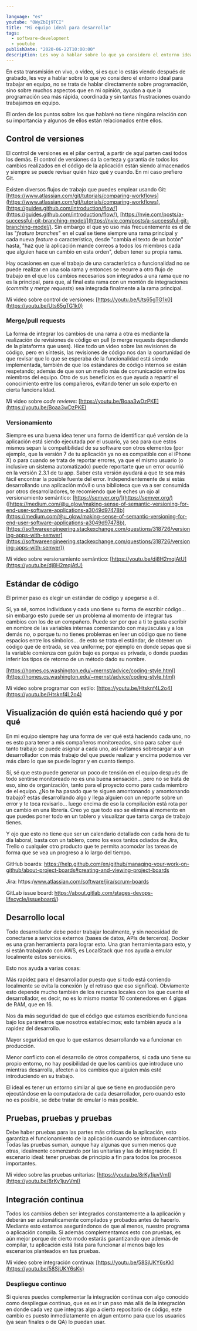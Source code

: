 ```yaml
---

language: "es"
youtube: "OWyZbIj9TCI"
title: "Mi equipo ideal para desarrollo"
tags: 
  - software-development
  - youtube
publishDate: "2020-06-22T10:00:00"
description: Les voy a hablar sobre lo que yo considero el entorno ideal para trabajar en equipo, no se trata de hablar directamente sobre programación, sino sobre muchos aspectos que en mi opinión, ayudan a que la programación sea más rápida, coordinada y sin tantas frustraciones cuando trabajamos en equipo.
---
```


En esta transmisión en vivo, o video, si es que lo estás viendo después de grabado, les voy a hablar sobre lo que yo considero el entorno ideal para trabajar en equipo, no se trata de hablar directamente sobre programación, sino sobre muchos aspectos que en mi opinión, ayudan a que la programación sea más rápida, coordinada y sin tantas frustraciones cuando trabajamos en equipo.

El orden de los puntos sobre los que hablaré no tiene ningúna relación con su importancia y algunos de ellos están relacionados entre ellos.

## Control de versiones

El control de versiones es el pilar central, a partir de aquí parten casi todos los demás. El control de versiones da la certeza y garantía de todos los cambios realizados en el código de la aplicación están siendo almacenados y siempre se puede revisar quién hizo qué y cuando. En mi caso prefiero Git.

Existen diversos flujos de trabajo que puedes emplear usando Git: [https://www.atlassian.com/git/tutorials/comparing-workflows](https://www.atlassian.com/git/tutorials/comparing-workflows), [https://guides.github.com/introduction/flow/](https://guides.github.com/introduction/flow/), [https://nvie.com/posts/a-successful-git-branching-model/](https://nvie.com/posts/a-successful-git-branching-model/). Sin embargo el que yo uso más frecuentemente es el de las "*feature branches*" en el cual se tiene siempre una rama principal y cada nueva *feature* o característica, desde "cambia el texto de un botón" hasta, "haz que la aplicación mande correos a todos los miembros cada que alguien hace un cambio en esta orden", deben tener su propia rama.

Hay ocasiones en que el trabajo de una característica o funcionalidad no se puede realizar en una sola rama y entonces se recurre a otro flujo de trabajo en el que los cambios necesarios son integrados a una rama que no es la principal, para que, al final esta rama con un montón de integraciones (*commits* y *merge requests*) sea integrada finalmente a la rama principal.

Mi video sobre control de versiones: [https://youtu.be/Uts65gTG1k0](https://youtu.be/Uts65gTG1k0)

### Merge/pull requests

La forma de integrar los cambios de una rama a otra es mediante la realización de revisiones de código en pull (o merge requests dependiendo de la plataforma que uses). Hice todo un video sobre las revisiones de código, pero en síntesis, las revisiones de código nos dan la oportunidad de que revisar que lo que se esperaba de la funcionalidad está siendo implementada, también de que los estándares de código internos se están respetando; además de que son un medio más de comunicación entre los miembros del equipo. Otro de sus beneficios es que ayuda a repartir el conocimiento entre los compañeros, evitando tener un solo experto en cierta funcionalidad.

Mi video sobre *code reviews*: [https://youtu.be/Boaa3wDzPKE](https://youtu.be/Boaa3wDzPKE)

### Versionamiento

Siempre es una buena idea tener una forma de identificar qué versión de la aplicación está siendo ejecutada por el usuario, ya sea para que estos mismos sepan la compatibilidad de su software con otros elementos (por ejemplo, que la versión 7 de tu aplicación ya no es compatible con el iPhone X) o para cuando se trata de reportar errores, ya que el mismo usuario (o inclusive un sistema automatizado) puede reportarte que un error ocurrió en la versión 2.3.1 de tu app. Saber esta versión ayudará a que te sea más fácil encontrar la posible fuente del error. Independientemente de si estás desarrollando una aplicación móvil o una biblioteca que va a ser consumida por otros desarrolladores, te recomiendo que le eches un ojo al versionamiento semántico: [https://semver.org/](https://semver.org/) ([https://medium.com/@u_glow/making-sense-of-semantic-versioning-for-end-user-software-applications-a3049d97478b](https://medium.com/@u_glow/making-sense-of-semantic-versioning-for-end-user-software-applications-a3049d97478b), [https://softwareengineering.stackexchange.com/questions/318726/versioning-apps-with-semver](https://softwareengineering.stackexchange.com/questions/318726/versioning-apps-with-semver))

Mi video sobre versionamiento semántico: [https://youtu.be/dj8H2mqiAtU](https://youtu.be/dj8H2mqiAtU)

## Estándar de código

El primer paso es elegir un estándar de código y apegarse a él.

Sí, ya sé, somos individuos y cada uno tiene su forma de escribir código... sin embargo esto puede ser un problema al momento de integrar tus cambios con los de un compañero. Puede ser por que a ti te gusta escribir en nombre de las variables internas comenzando con mayúsculas y a los demás no, o porque tu no tienes problemas en leer un código que no tiene espacios entre los símbolos... de esto se trata el estándar, de obtener un código que de entrada, se vea uniforme; por ejemplo en donde sepas que si la variable comienza con guión bajo es porque es privada, o donde puedas inferir los tipos de retorno de un método dado su nombre.

[https://homes.cs.washington.edu/~mernst/advice/coding-style.html](https://homes.cs.washington.edu/~mernst/advice/coding-style.html)

Mi video sobre programar con estilo: [https://youtu.be/Htsknf4L2o4](https://youtu.be/Htsknf4L2o4)

## Visualización de quién está haciendo qué y por qué

En mi equipo siempre hay una forma de ver qué está haciendo cada uno, no es esto para tener a mis compañeros monitoreados, sino para saber qué tanto trabajo se puede asignar a cada uno, así evitamos sobrecargar a un desarrollador con más trabajo del que puede realizar y encima podemos ver más claro lo que se puede lograr y en cuanto tiempo.

Sí, sé que esto puede generar un poco de tensión en el equipo después de todo sentirse monitoreado no es una buena sensación... pero no se trata de eso, sino de organización, tanto para el proyecto como para cada miembro de el equipo. ¿No te ha pasado que te siguen amontonando y amontonando trabajo? estás desarrollando algo y llega alguien con un reporte sobre un error y te toca revisarlo... luego encima de eso la compilación está rota por un cambio en una librería. Creo yo que todo eso se elimina al momento en que puedes poner todo en un tablero y visualizar que tanta carga de trabajo tienes.

Y ojo que esto no tiene que ser un calendario detallado con cada hora de tu día laboral, basta con un tablero, como los esos tantos odiados de Jira, Trello o cualquier otro producto que te permita acomodar las tareas de forma que se vea un progreso a lo largo del tiempo.

GitHub boards: https://help.github.com/en/github/managing-your-work-on-github/about-project-boards#creating-and-viewing-project-boards

Jira: https:/www.atlassian.com/software/jira/scrum-boards

GitLab issue board: https://about.gitlab.com/stages-devops-lifecycle/issueboard/)

## Desarrollo local

Todo desarrollador debe poder trabajar localmente, y sin necesidad de conectarse a servicios externos (bases de datos, APIs de terceros). Docker es una gran herramienta para lograr esto. Una gran herramienta para esto, y si están trabajando con AWS, es LocalStack que nos ayuda a emular localmente estos servicios.

Esto nos ayuda a varias cosas:

Más rapidez para el desarrollador puesto que si todo está corriendo localmente se evita la conexión (y el retraso que eso significa). Obviamente esto depende mucho también de los recursos locales con los que cuente el desarrollador, es decir, no es lo mismo montar 10 contenedores en 4 gigas de RAM, que en 16.

Nos da más seguridad de que el código que estamos escribiendo funciona bajo los parámetros que nosotros establecimos; esto también ayuda a la rapidez del desarrollo.

Mayor seguridad en que lo que estamos desarrollando va a funcionar en producción.

Menor conflicto con el desarrollo de otros compañeros, si cada uno tiene su propio entorno, no hay posibilidad de que los cambios que introduce uno mientras desarrolla, afecten a los cambios que alguien más esté introduciendo en su trabajo.

El ideal es tener un entorno similar al que se tiene en producción pero ejecutándose en la computadora de cada desarrollador, pero cuando esto no es posible, se debe tratar de emular lo más posible.

## Pruebas, pruebas y pruebas

Debe haber pruebas para las partes más críticas de la aplicación, esto garantiza el funcionamiento de la aplicación cuando se introducen cambios. Todas las pruebas suman, aunque hay algunas que sumen menos que otras, idealmente comenzando por las unitarias y las de integración. El escenario ideal: tener pruebas de principio a fin para todos los procesos importantes.

Mi video sobre las pruebas unitarias: [https://youtu.be/8rKy1juvVmI](https://youtu.be/8rKy1juvVmI)

## Integración continua

Todos los cambios deben ser integrados constantemente a la aplicación y deberán ser automáticamente compilados y probados antes de hacerlo. Mediante esto estamos asegurándonos de que al menos, nuestro programa o aplicación compila. Si además complementamos esto con pruebas, es aún mejor porque de cierto modo estarás garantizando que además de compilar, tu aplicación está lista para funcionar al menos bajo los escenarios planteados en tus pruebas.

Mi video sobre integración continua: [https://youtu.be/58SjUKY6sKk](https://youtu.be/58SjUKY6sKk)

### Despliegue continuo

Si quieres puedes complementar la integración continua con algo conocido como despliegue continuo, que es es ir un paso más allá de la integración en donde cada vez que integras algo a cierto repositorio de código, este cambio es puesto inmediatamente en algun entorno para que los usuarios (ya sean finales o de QA) lo puedan usar.


